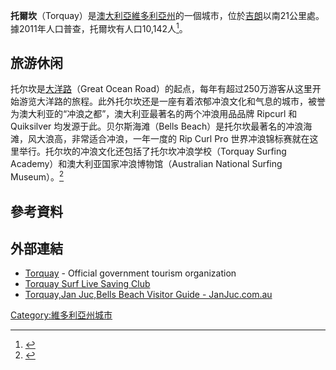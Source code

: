 {{Infobox Australian place
| type     = town 
| name     = 托爾坎
| state    = vic
| image    = Torquay_surf.jpg
| caption  = View from Point Danger, looking towards the Torquay surf beach
| lga      = Surf Coast Shire
| use_lga_map  =
| pushpin_label_position = left
| pushpin_map_caption = 在維多利亞州的位置
| postcode = 3228
| pop      = 10142
| pop_year = 2011年普查
| pop_footnotes=<ref name="ABS">{{Census 2006 AUS | id = SSC26813 
 | name = Torquay (Urban Centre/Locality)
 | quick = on
 | accessdate = 2007-10-15
}}</ref>
| est      = 
| coordinates={{coord|38.33|S|144.32|E|type:city_region:AU|display=title|format=dms}}
| latd  =38 |latm =20 |lats  =0
| longd =144 |longm =19 |longs =0
| stategov = South Barwon
| fedgov   = [[科藍加_(澳大利亞國會選區)|科藍加]]
| dist1    = 97
| dir1     = SW
| location1= [[墨爾本|墨爾本]]
| dist2    = 21
| dir2     = S
| location2= [[吉朗|吉朗]]
}}
'''托爾坎'''（Torquay）是[[澳大利亞|澳大利亞]][[維多利亞州|維多利亞州]]的一個城市，位於[[吉朗|吉朗]]以南21公里處。據2011年人口普查，托爾坎有人口10,142人<ref>{{cite web|last1=Australian Bureau of Statistics|title=2011 Census QuickStats: Torquay (SSC)|url=http://www.censusdata.abs.gov.au/census_services/getproduct/census/2011/quickstat/SSC21357?opendocument&navpos=220|accessdate=5 July 2015|archive-date=2017-08-31|archive-url=https://web.archive.org/web/20170831083828/http://www.censusdata.abs.gov.au/census_services/getproduct/census/2011/quickstat/SSC21357?opendocument&navpos=220|dead-url=no}}</ref>。

==旅游休闲==
托尔坎是[[大洋路|大洋路]]（Great Ocean Road）的起点，每年有超过250万游客从这里开始游览大洋路的旅程。此外托尔坎还是一座有着浓郁冲浪文化和气息的城市，被誉为澳大利亚的“冲浪之都”，澳大利亚最著名的两个冲浪用品品牌 Ripcurl 和 Quiksilver 均发源于此。贝尔斯海滩（Bells Beach）是托尔坎最著名的冲浪海滩，风大浪高，非常适合冲浪，一年一度的 Rip Curl Pro 世界冲浪锦标赛就在这里举行。托尔坎的冲浪文化还包括了托尔坎冲浪学校（Torquay Surfing Academy）和澳大利亚国家冲浪博物馆（Australian National Surfing Museum）。<ref>{{cite web |title=托尔坎 Torquay |url=https://australia51.com/city/Torquay/ |website=澳洲无忧网 |access-date=2020-10-03 |archive-date=2019-06-16 |archive-url=https://web.archive.org/web/20190616100146/https://australia51.com/city/Torquay/ |dead-url=no }}</ref>

==參考資料==
{{reflist}}
==外部連結==
{{Commonscat|Torquay, Victoria|托爾坎}}
*[http://www.visitvictoria.com/Regions/Great-Ocean-Road/Destinations/Torquay.aspx Torquay] {{Wayback|url=http://www.visitvictoria.com/Regions/Great-Ocean-Road/Destinations/Torquay.aspx |date=20180319195553 }} - Official government tourism organization
*[http://www.torquayslsc.com.au Torquay Surf Live Saving Club] {{Wayback|url=http://www.torquayslsc.com.au/ |date=20210313203047 }}
*[https://web.archive.org/web/20190309043353/http://www.janjuc.com.au/ Torquay,Jan Juc,Bells Beach Visitor Guide - JanJuc.com.au]
[[Category:維多利亞州城市|Category:維多利亞州城市]]